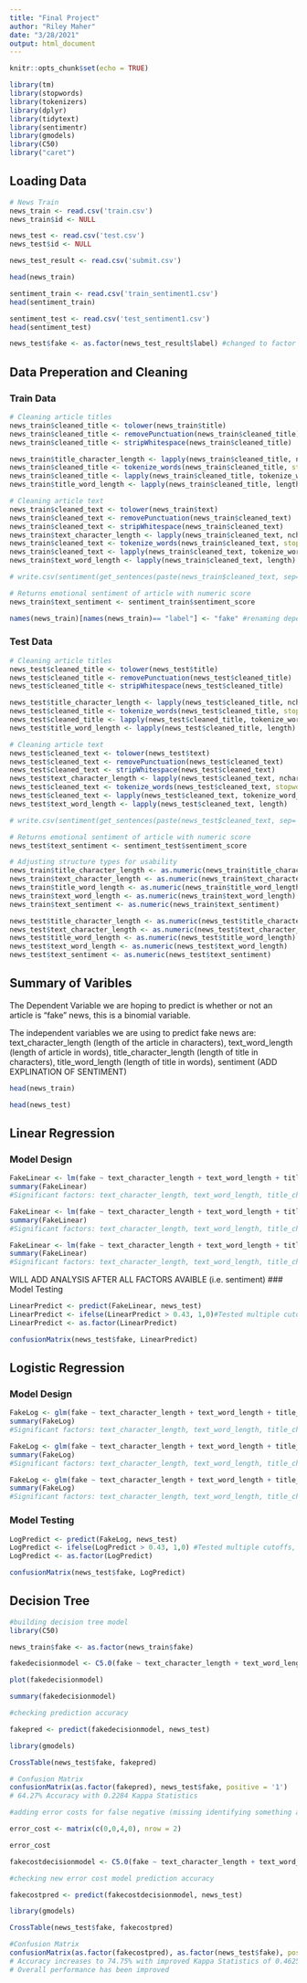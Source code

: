 ```yaml
---
title: "Final Project"
author: "Riley Maher"
date: "3/28/2021"
output: html_document
---
```


```r
knitr::opts_chunk$set(echo = TRUE)
```

```r
library(tm)
library(stopwords)
library(tokenizers)
library(dplyr)
library(tidytext)
library(sentimentr)
library(gmodels)
library(C50)
library("caret")
```

## Loading Data
```r
# News Train
news_train <- read.csv('train.csv')
news_train$id <- NULL

news_test <- read.csv('test.csv')
news_test$id <- NULL

news_test_result <- read.csv('submit.csv')

head(news_train)
```

```r
sentiment_train <- read.csv('train_sentiment1.csv')
head(sentiment_train)
```

```r
sentiment_test <- read.csv('test_sentiment1.csv')
head(sentiment_test)
```


```r
news_test$fake <- as.factor(news_test_result$label) #changed to factor in order to be used in confusion Matrix
```

## Data Preperation and Cleaning

### Train Data
```r
# Cleaning article titles
news_train$cleaned_title <- tolower(news_train$title)
news_train$cleaned_title <- removePunctuation(news_train$cleaned_title)
news_train$cleaned_title <- stripWhitespace(news_train$cleaned_title)

news_train$title_character_length <- lapply(news_train$cleaned_title, nchar)#Creates variable of length of title
news_train$cleaned_title <- tokenize_words(news_train$cleaned_title, stopwords = stopwords::stopwords("en"))
news_train$cleaned_title <- lapply(news_train$cleaned_title, tokenize_word_stems)
news_train$title_word_length <- lapply(news_train$cleaned_title, length)
```


```r
# Cleaning article text
news_train$cleaned_text <- tolower(news_train$text)
news_train$cleaned_text <- removePunctuation(news_train$cleaned_text)
news_train$cleaned_text <- stripWhitespace(news_train$cleaned_text)
news_train$text_character_length <- lapply(news_train$cleaned_text, nchar)
news_train$cleaned_text <- tokenize_words(news_train$cleaned_text, stopwords = stopwords::stopwords("en"))
news_train$cleaned_text <- lapply(news_train$cleaned_text, tokenize_word_stems)
news_train$text_word_length <- lapply(news_train$cleaned_text, length)

# write.csv(sentiment(get_sentences(paste(news_train$cleaned_text, sep='', collapse=NULL)))$sentiment, 'C:\\Users\\Riley\\Documents\\Homework\\Ross\\TO_414\\to414-final-project\\train_sentiment1.csv')

# Returns emotional sentiment of article with numeric score
news_train$text_sentiment <- sentiment_train$sentiment_score
```

```r
names(news_train)[names(news_train)== "label"] <- "fake" #renaming dependent variable for readability purposes
```

### Test Data
```r
# Cleaning article titles
news_test$cleaned_title <- tolower(news_test$title)
news_test$cleaned_title <- removePunctuation(news_test$cleaned_title)
news_test$cleaned_title <- stripWhitespace(news_test$cleaned_title)

news_test$title_character_length <- lapply(news_test$cleaned_title, nchar)#Creates variable of length of title
news_test$cleaned_title <- tokenize_words(news_test$cleaned_title, stopwords = stopwords::stopwords("en"))
news_test$cleaned_title <- lapply(news_test$cleaned_title, tokenize_word_stems)
news_test$title_word_length <- lapply(news_test$cleaned_title, length)
```


```r
# Cleaning article text
news_test$cleaned_text <- tolower(news_test$text)
news_test$cleaned_text <- removePunctuation(news_test$cleaned_text)
news_test$cleaned_text <- stripWhitespace(news_test$cleaned_text)
news_test$text_character_length <- lapply(news_test$cleaned_text, nchar)
news_test$cleaned_text <- tokenize_words(news_test$cleaned_text, stopwords = stopwords::stopwords("en"))
news_test$cleaned_text <- lapply(news_test$cleaned_text, tokenize_word_stems)
news_test$text_word_length <- lapply(news_test$cleaned_text, length)

# write.csv(sentiment(get_sentences(paste(news_test$cleaned_text, sep='', collapse=NULL)))$sentiment, 'C:\\Users\\Riley\\Documents\\Homework\\Ross\\TO_414\\to414-final-project\\test_sentiment1.csv')

# Returns emotional sentiment of article with numeric score
news_test$text_sentiment <- sentiment_test$sentiment_score
```

```r
# Adjusting structure types for usability 
news_train$title_character_length <- as.numeric(news_train$title_character_length)
news_train$text_character_length <- as.numeric(news_train$text_character_length)
news_train$title_word_length <- as.numeric(news_train$title_word_length)
news_train$text_word_length <- as.numeric(news_train$text_word_length)
news_train$text_sentiment <- as.numeric(news_train$text_sentiment)

news_test$title_character_length <- as.numeric(news_test$title_character_length)
news_test$text_character_length <- as.numeric(news_test$text_character_length)
news_test$title_word_length <- as.numeric(news_test$title_word_length)
news_test$text_word_length <- as.numeric(news_test$text_word_length)
news_test$text_sentiment <- as.numeric(news_test$text_sentiment)

```

## Summary of Varibles
The Dependent Variable we are hoping to predict is whether or not an article is "fake" news, this is a binomial variable.

The independent variables we are using to predict fake news are: text_character_length (length of the article in characters), text_word_length (length of article in words), title_character_length (length of title in characters), title_word_length (length of title in words), sentiment (ADD EXPLINATION OF SENTIMENT)

```r
head(news_train)
```

```r
head(news_test)
```

## Linear Regression

### Model Design
```r
FakeLinear <- lm(fake ~ text_character_length + text_word_length + title_character_length + title_word_length, data = news_train )
summary(FakeLinear)
#Significant factors: text_character_length, text_word_length, title_character_length, title_word_length
```
```r
FakeLinear <- lm(fake ~ text_character_length + text_word_length + title_character_length + title_word_length + (text_character_length*text_word_length) + (title_character_length*title_word_length), data = news_train )
summary(FakeLinear)
#Significant factors: text_character_length, text_word_length, title_character_length, title_word_length, title_character_length*title_word_length
```
```r
FakeLinear <- lm(fake ~ text_character_length + text_word_length + title_character_length + title_word_length + (title_character_length*title_word_length) + I(text_character_length ^2) + I(title_character_length ^2) +I(text_word_length ^2) +I(title_word_length ^2), data = news_train)
summary(FakeLinear)
#Significant factors: text_character_length, text_word_length, title_character_length, title_word_length, title_character_length*title_word_length, text_character_length^2, text_word_length^2, title_character_length^2, title_word_length^2
```
WILL ADD ANALYSIS AFTER ALL FACTORS AVAIBLE (i.e. sentiment)
### Model Testing
```r
LinearPredict <- predict(FakeLinear, news_test)
LinearPredict <- ifelse(LinearPredict > 0.43, 1,0)#Tested multiple cutoffs, this cutoff produces highest Kappa
LinearPredict <- as.factor(LinearPredict)

confusionMatrix(news_test$fake, LinearPredict)
```

## Logistic Regression
### Model Design
```r
FakeLog <- glm(fake ~ text_character_length + text_word_length + title_character_length + title_word_length, data = news_train )
summary(FakeLog)
#Significant factors: text_character_length, text_word_length, title_character_length, title_word_length
```
```r
FakeLog <- glm(fake ~ text_character_length + text_word_length + title_character_length + title_word_length + (text_character_length*text_word_length) + (title_character_length*title_word_length), data = news_train )
summary(FakeLog)
#Significant factors: text_character_length, text_word_length, title_character_length, title_word_length, title_character_length*title_word_length
```
```r
FakeLog <- glm(fake ~ text_character_length + text_word_length + title_character_length + title_word_length + (title_character_length*title_word_length) + I(text_character_length ^2) + I(title_character_length ^2) +I(text_word_length ^2) +I(title_word_length ^2), data = news_train)
summary(FakeLog)
#Significant factors: text_character_length, text_word_length, title_character_length, title_word_length, title_character_length*title_word_length, text_character_length^2, text_word_length^2, title_character_length^2, title_word_length^2
```
### Model Testing
```r
LogPredict <- predict(FakeLog, news_test)
LogPredict <- ifelse(LogPredict > 0.43, 1,0) #Tested multiple cutoffs, this cutoff produces highest Kappa
LogPredict <- as.factor(LogPredict)

confusionMatrix(news_test$fake, LogPredict)
```


## Decision Tree

```r
#building decision tree model
library(C50)

news_train$fake <- as.factor(news_train$fake)

fakedecisionmodel <- C5.0(fake ~ text_character_length + text_word_length + title_character_length + title_word_length , data = news_train)

plot(fakedecisionmodel)

summary(fakedecisionmodel)
```

```r
#checking prediction accuracy

fakepred <- predict(fakedecisionmodel, news_test)

library(gmodels)

CrossTable(news_test$fake, fakepred)

# Confusion Matrix
confusionMatrix(as.factor(fakepred), news_test$fake, positive = '1')
# 64.27% Accuracy with 0.2284 Kappa Statistics
```

```r
#adding error costs for false negative (missing identifying something as fake news)

error_cost <- matrix(c(0,0,4,0), nrow = 2)

error_cost

fakecostdecisionmodel <- C5.0(fake ~ text_character_length + text_word_length + title_character_length + title_word_length , data = news_train, costs = error_cost)

```

```r
#checking new error cost model prediction accuracy

fakecostpred <- predict(fakecostdecisionmodel, news_test)

library(gmodels)

CrossTable(news_test$fake, fakecostpred)

#Confusion Matrix
confusionMatrix(as.factor(fakecostpred), as.factor(news_test$fake), positive = '1')
# Accuracy increases to 74.75% with improved Kappa Statistics of 0.4625
# Overall performance has been improved

```

